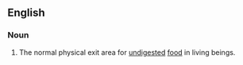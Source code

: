 ==English==
===Noun===
{{en-noun|sg=[[anal]] [[pore]]}}
# {{biology}} The normal physical exit area for [[undigested]] [[food]] in living beings.